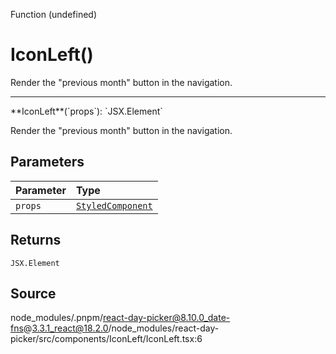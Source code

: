 <SectionTitle>Function (undefined)</SectionTitle>

# IconLeft()

<Description>Render the "previous month" button in the navigation.</Description>

---

<a id="undefined" name="undefined"></a>

<SignatureMemberIdentifier>
  **IconLeft**(`props`): `JSX.Element`
</SignatureMemberIdentifier>

Render the "previous month" button in the navigation.

## Parameters

| Parameter | Type                                                           |
| :-------- | :------------------------------------------------------------- |
| `props`   | [`StyledComponent`](/docs/api/type-aliases/StyledComponent.md) |

## Returns

`JSX.Element`

## Source

node_modules/.pnpm/react-day-picker@8.10.0_date-fns@3.3.1_react@18.2.0/node_modules/react-day-picker/src/components/IconLeft/IconLeft.tsx:6
